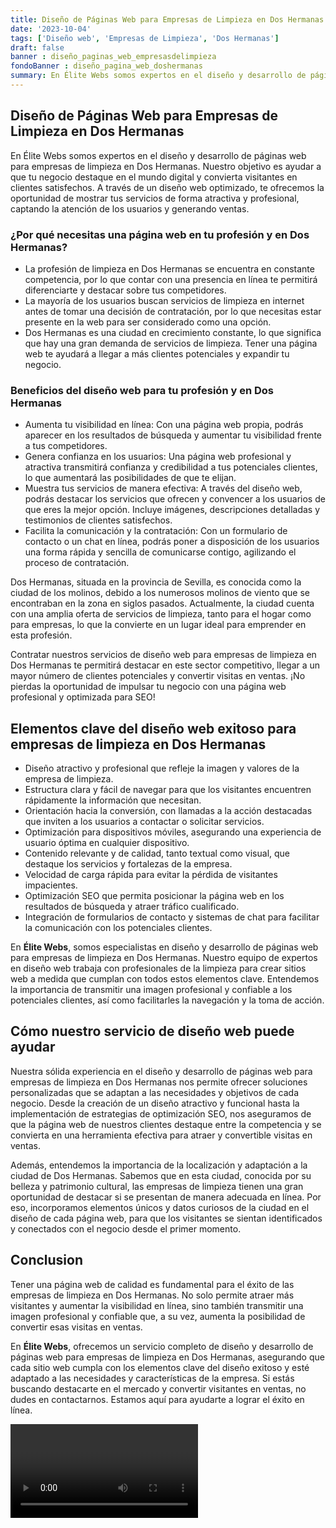 ```yaml
---
title: Diseño de Páginas Web para Empresas de Limpieza en Dos Hermanas
date: '2023-10-04'
tags: ['Diseño web', 'Empresas de Limpieza', 'Dos Hermanas']
draft: false
banner : diseño_paginas_web_empresasdelimpieza
fondoBanner : diseño_pagina_web_doshermanas
summary: En Élite Webs somos expertos en el diseño y desarrollo de páginas web para empresas de limpieza en Dos Hermanas. Nuestro objetivo es ayudar a que tu negocio destaque en el mundo digital y convierta visitantes en clientes satisfechos. A través de un diseño web optimizado, te ofrecemos la oportunidad de mostrar tus servicios de forma atractiva y profesional, captando la atención de los usuarios y generando ventas.
---
```


## Diseño de Páginas Web para Empresas de Limpieza en Dos Hermanas

En Élite Webs somos expertos en el diseño y desarrollo de páginas web para empresas de limpieza en Dos Hermanas. Nuestro objetivo es ayudar a que tu negocio destaque en el mundo digital y convierta visitantes en clientes satisfechos. A través de un diseño web optimizado, te ofrecemos la oportunidad de mostrar tus servicios de forma atractiva y profesional, captando la atención de los usuarios y generando ventas.

### ¿Por qué necesitas una página web en tu profesión y en Dos Hermanas?

- La profesión de limpieza en Dos Hermanas se encuentra en constante competencia, por lo que contar con una presencia en línea te permitirá diferenciarte y destacar sobre tus competidores.
- La mayoría de los usuarios buscan servicios de limpieza en internet antes de tomar una decisión de contratación, por lo que necesitas estar presente en la web para ser considerado como una opción.
- Dos Hermanas es una ciudad en crecimiento constante, lo que significa que hay una gran demanda de servicios de limpieza. Tener una página web te ayudará a llegar a más clientes potenciales y expandir tu negocio.

### Beneficios del diseño web para tu profesión y en Dos Hermanas

- Aumenta tu visibilidad en línea: Con una página web propia, podrás aparecer en los resultados de búsqueda y aumentar tu visibilidad frente a tus competidores.
- Genera confianza en los usuarios: Una página web profesional y atractiva transmitirá confianza y credibilidad a tus potenciales clientes, lo que aumentará las posibilidades de que te elijan.
- Muestra tus servicios de manera efectiva: A través del diseño web, podrás destacar los servicios que ofrecen y convencer a los usuarios de que eres la mejor opción. Incluye imágenes, descripciones detalladas y testimonios de clientes satisfechos.
- Facilita la comunicación y la contratación: Con un formulario de contacto o un chat en línea, podrás poner a disposición de los usuarios una forma rápida y sencilla de comunicarse contigo, agilizando el proceso de contratación.

Dos Hermanas, situada en la provincia de Sevilla, es conocida como la ciudad de los molinos, debido a los numerosos molinos de viento que se encontraban en la zona en siglos pasados. Actualmente, la ciudad cuenta con una amplia oferta de servicios de limpieza, tanto para el hogar como para empresas, lo que la convierte en un lugar ideal para emprender en esta profesión.

Contratar nuestros servicios de diseño web para empresas de limpieza en Dos Hermanas te permitirá destacar en este sector competitivo, llegar a un mayor número de clientes potenciales y convertir visitas en ventas. ¡No pierdas la oportunidad de impulsar tu negocio con una página web profesional y optimizada para SEO!

<GifSeo />

<Cta />

## Elementos clave del diseño web exitoso para empresas de limpieza en Dos Hermanas

- Diseño atractivo y profesional que refleje la imagen y valores de la empresa de limpieza.
- Estructura clara y fácil de navegar para que los visitantes encuentren rápidamente la información que necesitan.
- Orientación hacia la conversión, con llamadas a la acción destacadas que inviten a los usuarios a contactar o solicitar servicios.
- Optimización para dispositivos móviles, asegurando una experiencia de usuario óptima en cualquier dispositivo.
- Contenido relevante y de calidad, tanto textual como visual, que destaque los servicios y fortalezas de la empresa.
- Velocidad de carga rápida para evitar la pérdida de visitantes impacientes.
- Optimización SEO que permita posicionar la página web en los resultados de búsqueda y atraer tráfico cualificado.
- Integración de formularios de contacto y sistemas de chat para facilitar la comunicación con los potenciales clientes.

En **Élite Webs**, somos especialistas en diseño y desarrollo de páginas web para empresas de limpieza en Dos Hermanas. Nuestro equipo de expertos en diseño web trabaja con profesionales de la limpieza para crear sitios web a medida que cumplan con todos estos elementos clave. Entendemos la importancia de transmitir una imagen profesional y confiable a los potenciales clientes, así como facilitarles la navegación y la toma de acción.

## Cómo nuestro servicio de diseño web puede ayudar

Nuestra sólida experiencia en el diseño y desarrollo de páginas web para empresas de limpieza en Dos Hermanas nos permite ofrecer soluciones personalizadas que se adaptan a las necesidades y objetivos de cada negocio. Desde la creación de un diseño atractivo y funcional hasta la implementación de estrategias de optimización SEO, nos aseguramos de que la página web de nuestros clientes destaque entre la competencia y se convierta en una herramienta efectiva para atraer y convertible visitas en ventas.

Además, entendemos la importancia de la localización y adaptación a la ciudad de Dos Hermanas. Sabemos que en esta ciudad, conocida por su belleza y patrimonio cultural, las empresas de limpieza tienen una gran oportunidad de destacar si se presentan de manera adecuada en línea. Por eso, incorporamos elementos únicos y datos curiosos de la ciudad en el diseño de cada página web, para que los visitantes se sientan identificados y conectados con el negocio desde el primer momento.

## Conclusion

Tener una página web de calidad es fundamental para el éxito de las empresas de limpieza en Dos Hermanas. No solo permite atraer más visitantes y aumentar la visibilidad en línea, sino también transmitir una imagen profesional y confiable que, a su vez, aumenta la posibilidad de convertir esas visitas en ventas.

En **Élite Webs**, ofrecemos un servicio completo de diseño y desarrollo de páginas web para empresas de limpieza en Dos Hermanas, asegurando que cada sitio web cumpla con los elementos clave del diseño exitoso y esté adaptado a las necesidades y características de la empresa. Si estás buscando destacarte en el mercado y convertir visitantes en ventas, no dudes en contactarnos. Estamos aquí para ayudarte a lograr el éxito en línea.

<Video />

<CtaBot job='Empresas de Limpieza' city='Dos Hermanas'/>

<Gmaps query='Dos Hermanas+españa+maps' />